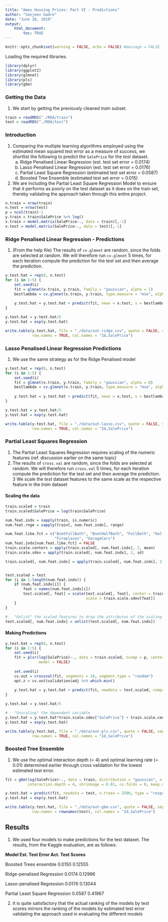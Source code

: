 ```yaml
---
title: "Ames Housing Prices: Part VI - Predictions"
author: "Sanjeev Gadre"
date: "June 28, 2019"
output: 
    html_document:
        toc: TRUE
---
```


```r
knitr::opts_chunk$set(warning = FALSE, echo = FALSE) #message = FALSE
```

Loading the required libraries.

```r
library(dplyr)
library(ggplot2)
library(glmnet)
library(pls)
library(gbm)

```

### Getting the Data

1.  We start by getting the previously cleaned *train* subset.

```r
train = readRDS("./RDA/train")
test = readRDS("./RDA/test")

```

### Introduction

1.  Comparing the multiple learning algorithms employed using the estimated mean squared test error as a measure of success, we shortlist the following to predict the `SalePrice` for the *test* dataset.
    a.  Ridge Penalised Linear Regression (est. test set error = 0.0174)
    b.  Lasso Penalised Linear Regression (est. test set error = 0.0176)
    c.  Partial Least Square Regression (estimated test set error = 0.0587)
    d.  Boosted Tree Ensemble (estimated test set error = 0.015)
2.  We are including the Partial Least Square Regression Model to ensure that it performs as poorly on the test dataset as it does on the train set, thereby validating the approach taken through this entire project.

```r
n.train = nrow(train)
n.test = nrow(test)
p = ncol(train)-1
y.train = train$SalePrice %>% log()
x.train = model.matrix(SalePrice~., data = train)[,-1]
x.test = model.matrix(SalePrice~., data = test)[,-1]

```

### Ridge Penalised Linear Regression - Predictions

1.  (From the help file) The results of `cv.glmnet` are random, since the folds are selected at random. We will therefore run `cv.glmnet` 5 times, for each iteration compute the prediction for the test set and then average the prediction.

```r
y.test.hat = rep(0, n.test)
for (i in 1:5) {
    set.seed(i)
    fit = glmnet(x.train, y.train, family = "gaussian", alpha = 1)
    bestlambda = cv.glmnet(x.train, y.train, type.measure = "mse", alpha = 1)$lambda.min
        
    y.test.hat = y.test.hat + predict(fit, newx = x.test, s = bestlambda, type = "response")
}

y.test.hat = y.test.hat/5 
y.test.hat = exp(y.test.hat)

write.table(y.test.hat, file = "./data/out-ridge.csv", quote = FALSE, sep = ",",
            row.names = TRUE, col.names = "Id,SalePrice")

```

### Lasso Penalised Linear Regression Predictions

1.  We use the same strategy as for the Ridge Penalised model

```r
y.test.hat = rep(0, n.test)
for (i in 1:5) {
    set.seed(i)
    fit = glmnet(x.train, y.train, family = "gaussian", alpha = 0)
    bestlambda = cv.glmnet(x.train, y.train, type.measure = "mse", alpha = 0)$lambda.min
        
    y.test.hat = y.test.hat + predict(fit, newx = x.test, s = bestlambda, type = "response")
}

y.test.hat = y.test.hat/5 
y.test.hat = exp(y.test.hat)

write.table(y.test.hat, file = "./data/out-lasso.csv", quote = FALSE, sep = ",",
            row.names = TRUE, col.names = "Id,SalePrice")

```

### Partial Least Squares Regression

1.  The Partial Least Squares Regression requires scaling of the numeric features (ref. discussion earlier on the same topic)
2.  The results of `cross.val` are random, since the folds are selected at random. We will therefore run `cross.val` 5 times, for each iteration compute the prediction for the test set and then average the prediction.
3  We scale the *test* dataset features to the same scale as the respective feature in the *train* dataset

####    Scaling the data

```r
train.scaled = train
train.scaled$SalePrice = log(train$SalePrice)

num.feat.indx = sapply(train, is.numeric)
num.feat.rnge = sapply(train[, num.feat.indx], range)

num.feat.like.fct = c("BsmtFullBath", "BsmtHalfBath", "FullBath", "HalfBath", "BedroomAbvGr", "KitchenAbvGr", 
                      "Fireplaces", "GarageCars")
num.feat.indx[num.feat.like.fct] = FALSE
train.scale.centers = apply(train.scaled[, num.feat.indx], 2, mean)
train.scale.sdev = apply(train.scaled[, num.feat.indx], 2, sd)

train.scaled[, num.feat.indx] = apply(train.scaled[, num.feat.indx], 2, scale)


test.scaled = test
for (i in 1:length(num.feat.indx)) {
    if (num.feat.indx[i]) {
        feat = names(num.feat.indx[i])
        test.scaled[, feat] = scale(test.scaled[, feat], center = train.scale.centers[feat], 
                                    scale = train.scale.sdev[feat])
    }
}

#   "Unlist" the scaled features to drop the attributes of the scaling stored in the dataframe
test.scaled[, num.feat.indx] = unlist(test.scaled[, num.feat.indx])

```

####    Making Predictions

```r
y.test.hat = rep(0, n.test)
for (i in 1:5) {
    set.seed(i)
    fit = plsr(log(SalePrice)~., data = train.scaled, ncomp = p, center = FALSE, validation = "none", 
               model = FALSE)
    
    set.seed(i)
    cv.out = crossval(fit, segments = 10, segment.type = "random")
    opt.z = cv.out$validation$adj %>% which.min()
    
    y.test.hat = y.test.hat + predict(fit, newdata = test.scaled, comps = opt.z, type = "response")
}

y.test.hat = y.test.hat/5

#   "Unscaling" the dependent variable
y.test.hat = y.test.hat*train.scale.sdev["SalePrice"] + train.scale.centers["SalePrice"]
y.test.hat = exp(y.test.hat)

write.table(y.test.hat, file = "./data/out-pls.csv", quote = FALSE, sep = ",",
            row.names = TRUE, col.names = "Id,SalePrice")

```

### Boosted Tree Ensemble

1.  We use the optimal interaction depth (= 4) and optimal learning rate (= 0.01) determined earlier through cross validation for the lowest estimated test error.

```r
fit = gbm(log(SalePrice)~., data = train, distribution = "gaussian", n.trees = 2500, 
          interaction.depth = 4, shrinkage = 0.01, cv.folds = 0, keep.data = TRUE)

y.test.hat = predict(fit, newdata = test, n.trees = 2500, type = "response")
y.test.hat = exp(y.test.hat)

write.table(y.test.hat, file = "./data/out-gbm.csv", quote = FALSE, sep = ",",
            row.names = rownames(test), col.names = "Id,SalePrice")

```

##  Results

1.  We used four models to make predictions for the test dataset. The results, from the Kaggle evaluation, are as follows:

**Model                               Est. Test Error             Act. Test Scores**

Boosted Trees ensemble                  0.0150                      0.12555

Ridge-penalised Regression              0.0174                      0.12966

Lasso-penalised Regression              0.0176                      0.13044

Partial Least Square Regression         0.0587                      0.41967


2.  It is quite satisfactory that the actual ranking of the models by test scores mirrors the ranking of the models by estimated test error validating the approach used in evaluating the different models